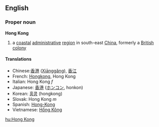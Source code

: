 ==English==
===Proper noun===
{{wikipedia}}
'''Hong Kong'''

#a [[coastal]] [[administrative]] [[region]] in south-east [[China]], formerly a [[British]] [[colony]]

====Translations====
*Chinese:[[香港]] ([[Xiānggǎng]]), [[香江]]
*French: [[Hongkong]], Hong Kong
*Italian: Hong Kong ''f''
*Japanese: [[香港]] ([[ホンコン]], honkon)
*Korean: [[홍콩]] (hongkong) 
*Slovak: Hong Kong ''m''
*Spanish: [[Hong-Kong]]
*Vietnamese: [[Hồng Kông]]

[[hu:Hong Kong]]